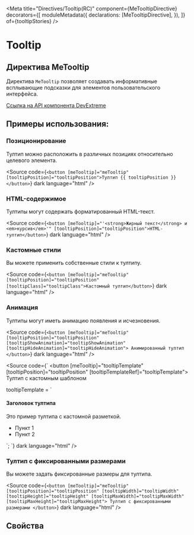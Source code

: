 
<Meta
  title="Directives/Tooltip(RC)"
  component={MeTooltipDirective}
  decorators={[
    moduleMetadata({
      declarations: [MeTooltipDirective],
    }),
  ]}
  of={tooltipStories}
/>

# Tooltip

## Директива MeTooltip

Директива `MeTooltip` позволяет создавать информативные всплывающие подсказки для элементов пользовательского интерфейса.

[Ссылка на API компонента DevExtreme](https://js.devexpress.com/Documentation/ApiReference/UI_Components/dxTooltip/)

<Story of={tooltipStories.Basic} />

<Controls of={tooltipStories.Basic} />

## Примеры использования:

### Позиционирование

Тултип можно расположить в различных позициях относительно целевого элемента.

<Story of={tooltipStories.Positioning} />

<Source
  code={`<button [meTooltip]="meTooltip" [tooltipPosition]="tooltipPosition">Тултип {{ tooltipPosition }}</button>`}
  dark
  language="html"
/>

### HTML-содержимое

Тултипы могут содержать форматированный HTML-текст.

<Story of={tooltipStories.HTMLContent} />

<Source
  code={`<button [meTooltip]="'<strong>Жирный текст</strong> и <em>курсив</em>'" [tooltipPosition]="tooltipPosition">HTML-тултип</button>`}
  dark
  language="html"
/>

### Кастомные стили

Вы можете применить собственные стили к тултипу.

<Story of={tooltipStories.CustomStyles} />

<Source
  code={`<button [meTooltip]="meTooltip" [tooltipPosition]="tooltipPosition" [tooltipClass]="tooltipClass">Кастомный тултип</button>`}
  dark
  language="html"
/>

### Анимация

Тултипы могут иметь анимацию появления и исчезновения.

<Story of={tooltipStories.WithAnimation} />

<Source
  code={`
<button
  [meTooltip]="meTooltip"
  [tooltipPosition]="tooltipPosition"
  [tooltipShowAnimation]="tooltipShowAnimation"
  [tooltipHideAnimation]="tooltipHideAnimation">
  Анимированный тултип
</button>
  `}
  dark
  language="html"
/>

<Story of={tooltipStories.CustomTemplate} />

<Source
  code={`
<button [meTooltip]="tooltipTemplate"
        [tooltipPosition]="tooltipPosition"
        [tooltipTemplateRef]="tooltipTemplate">
  Тултип с кастомным шаблоном
</button>

  <!-- В компоненте: -->
  tooltipTemplate = \`
    <div>
      <h4>Заголовок тултипа</h4>
      <p>Это пример тултипа с кастомной разметкой.</p>
      <ul>
        <li>Пункт 1</li>
        <li>Пункт 2</li>
      </ul>
    </div>
  \`;
`}
  dark
  language="html"
/>
### Тултип с фиксированными размерами

Вы можете задать фиксированные размеры для тултипа.

<Story of={tooltipStories.CustomSizedTooltip} />

<Source
  code={`
<button [meTooltip]="meTooltip"
  [tooltipPosition]="tooltipPosition"
  [tooltipWidth]="tooltipWidth"
  [tooltipHeight]="tooltipHeight"
  [tooltipMaxWidth]="tooltipMaxWidth"
  [tooltipMaxHeight]="tooltipMaxHeight">
  Тултип с фиксированными размерами
  </button>
  `}
  dark
  language="html"
/>

## Свойства

<Controls of={tooltipStories.Basic} />
